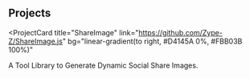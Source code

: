 ## Projects

<ProjectCard
  title="ShareImage"
  link="https://github.com/Zype-Z/ShareImage.js"
  bg="linear-gradient(to right, #D4145A 0%, #FBB03B 100%)"
>
  A Tool Library to Generate Dynamic Social Share Images.
</ProjectCard>
